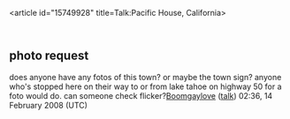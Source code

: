 <article id="15749928" title=Talk:Pacific House, California>
	<talkpage id="15749928" title="Talk:Pacific House, California">
{{WikiProject California|class=stub|auto=yes|importance=low}}
{{reqphoto|in=El Dorado County, California}}

==photo request==
does anyone have any fotos of this town? or maybe the town sign? anyone who's stopped here on their way to or from lake tahoe on highway 50 for a foto would do. can someone check flicker?[[User:Boomgaylove|Boomgaylove]] ([[User talk:Boomgaylove|talk]]) 02:36, 14 February 2008 (UTC)
	</talkpage>
</article>
